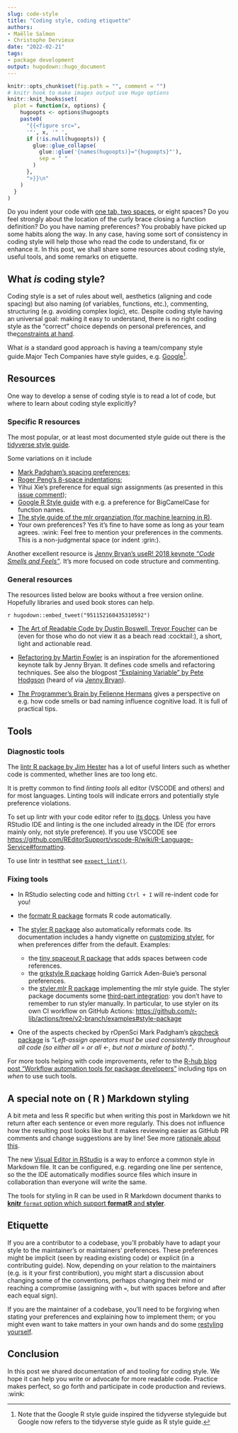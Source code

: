 ```yaml
---
slug: code-style
title: "Coding style, coding etiquette" 
authors: 
- Maëlle Salmon 
- Christophe Dervieux
date: "2022-02-21" 
tags: 
- package development 
output: hugodown::hugo_document
---
```


```r

knitr::opts_chunk$set(fig.path = "", comment = "")
# knitr hook to make images output use Hugo options
knitr::knit_hooks$set(
  plot = function(x, options) {
    hugoopts <- options$hugoopts
    paste0(
      "{{<figure src=",
      '"', x, '" ',
      if (!is.null(hugoopts)) {
        glue::glue_collapse(
          glue::glue('{names(hugoopts)}="{hugoopts}"'),
          sep = " "
        )
      },
      ">}}\n"
    )
  }
)

```

Do you indent your code with [one tab, two spaces](https://www.youtube.com/watch?v=SsoOG6ZeyUI), or eight spaces?
Do you feel strongly about the location of the curly brace closing a function definition?
Do you have naming preferences?
You probably have picked up some habits along the way.
In any case, having some sort of consistency in coding style will help those who read the code to understand, fix or enhance it.
In this post, we shall share some resources about coding style, useful tools, and some remarks on etiquette.

## What *is* coding style?

Coding style is a set of rules about well, aesthetics (aligning and code spacing) but also naming (of variables, functions, etc.), commenting, structuring (e.g. avoiding complex logic), etc.
Despite coding style having an universal goal: making it easy to understand, there is no right coding style as the "correct" choice depends on personal preferences, and the[constraints at hand](https://www.heltweg.org/posts/who-wrote-this-shit/).

What *is* a standard good approach is having a team/company style guide.Major Tech Companies have style guides, e.g.
[Google](https://google.github.io/styleguide/)[^1].

[^1]: Note that the Google R style guide inspired the tidyverse styleguide but Google now refers to the tidyverse style guide as R style guide.

## Resources

One way to develop a sense of coding style is to read a lot of code, but where to learn about coding style explicitly?

### Specific R resources

The most popular, or at least most documented style guide out there is the [tidyverse style guide](https://style.tidyverse.org).

Some variations on it include

-   [Mark Padgham's spacing preferences](https://docs.ropensci.org/pkgcheck/CONTRIBUTING.html#development-guidelines);
-   [Roger Peng's 8-space indentations](https://simplystatistics.org/posts/2018-07-27-why-i-indent-my-code-8-spaces/);
-   Yihui Xie's preference for equal sign assignments (as presented in this [issue comment](https://github.com/Robinlovelace/geocompr/issues/319#issuecomment-427376764));
-   [Google R Style guide](https://google.github.io/styleguide/Rguide.html) with e.g. a preference for BigCamelCase for function names.
-   [The style guide of the mlr organziation (for machine learning in R)](https://github.com/mlr-org/mlr3/wiki/Style-Guide).
-   Your own preferences? Yes it's fine to have some as long as your team agrees. :wink: Feel free to mention your preferences in the comments. This is a non-judgmental space (or indent :grin:).

Another excellent resource is [Jenny Bryan's useR! 2018 keynote *"Code Smells and Feels"*](https://github.com/jennybc/code-smells-and-feels).
It's more focused on code structure and commenting.

### General resources

The resources listed below are books without a free version online.
Hopefully libraries and used book stores can help.

`r hugodown::embed_tweet("951152160435310592")`

-   [The Art of Readable Code by Dustin Boswell, Trevor Foucher](https://www.goodreads.com/book/show/8677004-the-art-of-readable-code) can be (even for those who do not view it as a beach read :cocktail:), a short, light and actionable read.

-   [Refactoring by Martin Fowler](https://www.goodreads.com/book/show/44936.Refactoring) is an inspiration for the aforementioned keynote talk by Jenny Bryan.
    It defines code smells and refactoring techniques.
    See also the blogpost ["Explaining Variable" by Pete Hodgson](https://blog.thepete.net/blog/2021/06/24/explaining-variable/) (heard of via [Jenny Bryan](https://twitter.com/JennyBryan/status/1412140590842597385)).

-   [The Programmer's Brain by Felienne Hermans](https://www.goodreads.com/book/show/57196550-the-programmer-s-brain) gives a perspective on e.g. how code smells or bad naming influence cognitive load.
    It is full of practical tips.

## Tools

### Diagnostic tools

The [lintr R package by Jim Hester](https://github.com/r-lib/lintr) has a lot of useful linters such as whether code is commented, whether lines are too long etc.

It is pretty common to find *linting tools* all editor (VSCODE and others) and for most languages.
Linting tools will indicate errors and potentially style preference violations.

To set up lintr with your code editor refer to [its docs](https://github.com/r-lib/lintr#editors-setup).
Unless you have RStudio IDE and linting is the one included already in the IDE (for errors mainly only, not style preference).
If you use VSCODE see <https://github.com/REditorSupport/vscode-R/wiki/R-Language-Service#formatting>.

To use lintr in testthat see [`expect_lint()`](https://rdrr.io/cran/lintr/man/expect_lint.html).

### Fixing tools

-   In RStudio selecting code and hitting `Ctrl + I` will re-indent code for you!

-   the [formatr R package](https://yihui.org/formatr/) formats R code automatically.

-   The [styler R package](https://styler.r-lib.org) also automatically reformats code.
    Its documentation includes a handy vignette on [customizing styler](https://styler.r-lib.org/articles/customizing_styler.html), for when preferences differ from the default.
    Examples:

    -   the [tiny spaceout R package](https://github.com/ropensci-review-tools/spaceout) that adds spaces between code references.
    -   the [grkstyle R package](https://github.com/gadenbuie/grkstyle) holding Garrick Aden-Buie's personal preferences.
    -   the [styler.mlr R package](https://github.com/mlr-org/styler.mlr) implementing the mlr style guide. The styler package documents some [third-part integration](https://styler.r-lib.org/articles/third-party-integrations.html): you don't have to remember to run styler manually. In particular, to use styler on its own CI workflow on GitHub Actions: <https://github.com/r-lib/actions/tree/v2-branch/examples#style-package>

-   One of the aspects checked by rOpenSci Mark Padgham's [pkgcheck package](https://docs.ropensci.org/pkgcheck/index.html) is *"Left-assign operators must be used consistently throughout all code (so either all = or all \<-, but not a mixture of both)."*.

For more tools helping with code improvements, refer to the [R-hub blog post "Workflow automation tools for package developers"](/2020/04/29/maintenance/) including tips on *when* to use such tools.

## A special note on ( R ) Markdown styling

A bit meta and less R specific but when writing this post in Markdown we hit return after each sentence or even more regularly.
This does not influence how the resulting post looks like but it makes reviewing easier as GitHub PR comments and change suggestions are by line!
See more [rationale about this](https://cirosantilli.com/markdown-style-guide/#line-wrapping).

The new [Visual Editor in RStudio](https://rstudio.github.io/visual-markdown-editing/) is a way to enforce a common style in Markdown file.
It can be configured, e.g. regarding one line per sentence, so the the IDE automatically modifies source files which insure in collaboration than everyone will write the same.

The tools for styling in R can be used in R Markdown document thanks to [**knitr** `format` option which support **formatR** and **styler**](https://bookdown.org/yihui/rmarkdown-cookbook/opts-tidy.html).

## Etiquette

If you are a contributor to a codebase, you'll probably have to adapt your style to the maintainer's or maintainers' preferences.
These preferences might be implicit (seen by reading existing code) or explicit (in a contributing guide).
Now, depending on your relation to the maintainers (e.g. is it your first contribution), you might start a discussion about changing some of the conventions, perhaps changing their mind or reaching a compromise (assigning with `=`, but with spaces before and after each equal sign).

If you are the maintainer of a codebase, you'll need to be forgiving when stating your preferences and explaining how to implement them; or you might even want to take matters in your own hands and do some [restyling yourself](https://yihui.org/en/2018/11/cosmetic-changes/).

## Conclusion

In this post we shared documentation of and tooling for coding style.
We hope it can help you write or advocate for more readable code.
Practice makes perfect, so go forth and participate in code production and reviews.
:wink:
